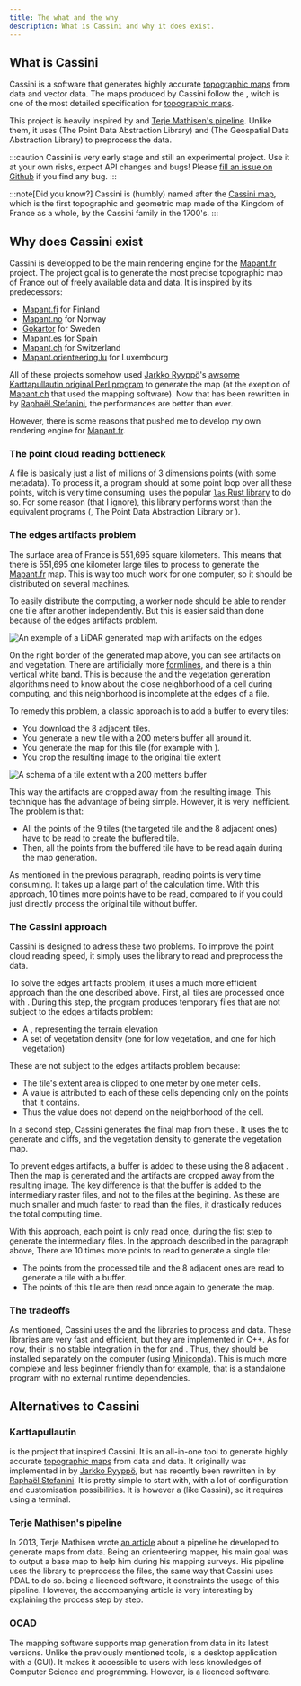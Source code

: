 ```yaml
---
title: The what and the why
description: What is Cassini and why it does exist.
---
```



## What is Cassini

Cassini is a software that generates highly accurate [topographic maps](https://en.wikipedia.org/wiki/Topographic_map) from <GlossaryLink slug="lidar" /> data and <GlossaryLink slug="shapefile" /> vector data. The maps produced by Cassini follow the <GlossaryLink slug="isom" label="ISOM Specification" />, witch is one of the most detailed specification for [topographic maps](https://en.wikipedia.org/wiki/Topographic_map).

This project is heavily inspired by <GlossaryLink slug="karttapullautin" /> and [Terje Mathisen's pipeline](https://tmsw.no/mapping/basemap_generation.html). Unlike them, it uses <GlossaryLink slug="pdal" /> (The Point Data Abstraction Library) and <GlossaryLink slug="gdal" /> (The Geospatial Data Abstraction Library) to preprocess the <GlossaryLink slug="lidar" /> data.

:::caution
Cassini is very early stage and still an experimental project. Use it at your own risks, expect API changes and bugs! Please [fill an issue on Github](https://github.com/NicoRio42/cassini/issues/new) if you find any bug.
:::

:::note[Did you know?]
Cassini is (humbly) named after the [Cassini map](https://en.wikipedia.org/wiki/Cassini_map), which is the first topographic and geometric map made of the Kingdom of France as a whole, by the Cassini family in the 1700's.
:::

## Why does Cassini exist

Cassini is developped to be the main rendering engine for the [Mapant.fr](https://mapant.fr) project. The project goal is to generate the most precise topographic map of France out of freely available <GlossaryLink slug="lidar" /> data and <GlossaryLink slug="shapefile" /> data. It is inspired by its predecessors:

- [Mapant.fi](https://www.mapant.fi/) for Finland
- [Mapant.no](https://mapant.no/) for Norway
- [Gokartor](https://kartor.gokartor.se/) for Sweden
- [Mapant.es](https://mapant.es/) for Spain
- [Mapant.ch](https://www.mapant.ch/) for Switzerland
- [Mapant.orienteering.lu](https://mapant.orienteering.lu/) for Luxembourg

All of these projects somehow used [Jarkko Ryyppö](https://x.com/RouteGadget)'s [awsome Karttapullautin original Perl program](https://routegadget.net/karttapullautin/) to generate the map (at the exeption of [Mapant.ch](https://www.mapant.ch/) that used the <GlossaryLink slug="ocad" /> mapping software). Now that <GlossaryLink slug="karttapullautin" /> has been rewritten in <GlossaryLink slug="rust" /> by [Raphaël Stefanini](https://www.linkedin.com/in/rphlo/), the performances are better than ever.

However, there is some reasons that pushed me to develop my own rendering engine for [Mapant.fr](https://mapant.fr).

### The point cloud reading bottleneck

A <GlossaryLink slug="lidar" /> file is basically just a list of millions of 3 dimensions points (with some metadata). To process it, a program should at some point loop over all these points, witch is very time consuming. <GlossaryLink slug="karttapullautin" /> uses the popular [`las` Rust library](https://crates.io/crates/las) to do so. For some reason (that I ignore), this library performs worst than the <GlossaryLink slug="cpp" /> equivalent programs (<GlossaryLink slug="pdal" />, The Point Data Abstraction Library or <GlossaryLink slug="lastools" />).

### The edges artifacts problem

The surface area of France is 551,695 square kilometers. This means that there is 551,695 one kilometer large tiles to process to generate the [Mapant.fr](https://mapant.fr) map. This is way too much work for one computer, so it should be distributed on several machines.

To easily distribute the computing, a worker node should be able to render one tile after another independently. But this is easier said than done because of the edges artifacts problem.

![An exemple of a LiDAR generated map with artifacts on the edges](../../assets/artifacts.png)

On the right border of the <GlossaryLink slug="lidar" /> generated map above, you can see artifacts on <GlossaryLink slug="contours" /> and vegetation. There are artificially more [formlines](https://omapwiki.orienteering.sport/symbols/103-form-line/), and there is a thin vertical white band. This is because the <GlossaryLink slug="contours" /> and the vegetation generation algorithms need to know about the close neighborhood of a cell during computing, and this neighborhood is incomplete at the edges of a <GlossaryLink slug="lidar" /> file.

To remedy this problem, a classic approach is to add a buffer to every tiles:

- You download the 8 adjacent <GlossaryLink slug="lidar" /> tiles.
- You generate a new <GlossaryLink slug="lidar" /> tile with a 200 meters buffer all around it.
- You generate the map for this tile (for example with <GlossaryLink slug="karttapullautin" />).
- You crop the resulting image to the original tile extent

![A schema of a tile extent with a 200 metters buffer](../../assets/tile-with-buffer.png)

This way the artifacts are cropped away from the resulting image. This technique has the advantage of being simple. However, it is very inefficient. The problem is that:

- All the points of the 9 tiles (the targeted tile and the 8 adjacent ones) have to be read to create the buffered tile.
- Then, all the points from the buffered tile have to be read again during the map generation.

As mentioned in the previous paragraph, reading <GlossaryLink slug="lidar" /> points is very time consuming. It takes up a large part of the calculation time. With this approach, 10 times more points have to be read, compared to if you could just directly process the original tile without buffer.

### The Cassini approach

Cassini is designed to adress these two problems. To improve the point cloud reading speed, it simply uses the <GlossaryLink slug="pdal" /> library to read and preprocess the <GlossaryLink slug="lidar" /> data.

To solve the edges artifacts problem, it uses a much more efficient approach than the one described above. First, all <GlossaryLink slug="lidar" /> tiles are processed once with <GlossaryLink slug="pdal" />. During this step, the program produces temporary files that are not subject to the edges artifacts problem:

- A <GlossaryLink slug="dem" />, representing the terrain elevation
- A set of vegetation density <GlossaryLink slug="raster" label="rasters" /> (one for low vegetation, and one for high vegetation)

These <GlossaryLink slug="raster" label="rasters" /> are not subject to the edges artifacts problem because:

- The tile's extent area is clipped to one meter by one meter cells.
- A value is attributed to each of these cells depending only on the points that it contains.
- Thus the value does not depend on the neighborhood of the cell.

In a second step, Cassini generates the final map from these <GlossaryLink slug="raster" label="rasters" />. It uses the <GlossaryLink slug="dem" /> to generate <GlossaryLink slug="contours" /> and cliffs, and the vegetation density <GlossaryLink slug="raster" label="rasters" /> to generate the vegetation map.

To prevent edges artifacts, a buffer is added to these <GlossaryLink slug="raster" label="rasters" /> using the 8 adjacent <GlossaryLink slug="raster" label="rasters" />. Then the map is generated and the artifacts are cropped away from the resulting image. The key difference is that the buffer is added to the intermediary raster files, and not to the <GlossaryLink slug="lidar" /> files at the begining. As these <GlossaryLink slug="raster" label="rasters" /> are much smaller and much faster to read than the <GlossaryLink slug="lidar" /> files, it drastically reduces the total computing time.

With this approach, each <GlossaryLink slug="lidar" /> point is only read once, during the fist step to generate the intermediary <GlossaryLink slug="raster" /> files. In the approach described in the paragraph above, There are 10 times more points to read to generate a single tile:

- The points from the processed tile and the 8 adjacent ones are read to generate a <GlossaryLink slug="lidar" /> tile with a buffer.
- The points of this <GlossaryLink slug="lidar" /> tile are then read once again to generate the map.

### The tradeoffs

As mentioned, Cassini uses the <GlossaryLink slug="pdal" /> and the <GlossaryLink slug="gdal" /> libraries to process <GlossaryLink slug="lidar" /> and <GlossaryLink slug="raster" /> data. These libraries are very fast and efficient, but they are implemented in C++. As for now, their is no stable integration in the <GlossaryLink slug="rust" label="Rust programming language" /> for <GlossaryLink slug="pdal" /> and <GlossaryLink slug="gdal" />. Thus, they should be installed separately on the computer (using [Miniconda](https://docs.anaconda.com/miniconda/)). This is much more complexe and less beginner friendly than <GlossaryLink slug="karttapullautin" /> for example, that is a standalone program with no external runtime dependencies.

## Alternatives to Cassini

### Karttapullautin

<GlossaryLink slug="karttapullautin" /> is the project that inspired Cassini. It
is an all-in-one tool to generate highly accurate [topographic maps](https://en.wikipedia.org/wiki/Topographic_map)
from <GlossaryLink slug="lidar" /> data and <GlossaryLink slug="shapefile" /> data.
It originally was implemented in <GlossaryLink slug="perl" /> by [Jarkko Ryyppö](https://x.com/RouteGadget),
but has recently been rewritten in <GlossaryLink slug="rust" /> by [Raphaël Stefanini](https://www.linkedin.com/in/rphlo/).
It is pretty simple to start with, with a lot of configuration and customisation
possibilities. It is however a <GlossaryLink slug="cli" /> (like Cassini), so it
requires using a terminal.

### Terje Mathisen's pipeline

In 2013, Terje Mathisen wrote [an article](https://tmsw.no/mapping/basemap_generation.html) about a pipeline he developed to generate maps from <GlossaryLink slug="lidar" /> data. Being an orienteering mapper, his main goal was to output a base map to help him during his mapping surveys. His pipeline uses the <GlossaryLink slug="lastools" /> library to preprocess the <GlossaryLink slug="lidar" /> files, the same way that Cassini uses PDAL to do so. <GlossaryLink slug="lastools" /> being a licenced software, it constraints the usage of this pipeline. However, the accompanying article is very interesting by explaining the process step by step.

### OCAD

The <GlossaryLink slug="ocad" /> mapping software supports map generation from <GlossaryLink slug="lidar" /> data in its latest versions. Unlike the previously mentioned tools, <GlossaryLink slug="ocad" /> is a desktop application with a <GlossaryLink slug="gui" /> (GUI). It makes it accessible to users with less knowledges of Computer Science and programming. However, <GlossaryLink slug="ocad" /> is a licenced software.
